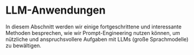 # LLM-Anwendungen


In diesem Abschnitt werden wir einige fortgeschrittene und interessante Methoden besprechen, wie wir Prompt-Engineering nutzen können, um nützliche und anspruchsvollere Aufgaben mit LLMs (große Sprachmodelle) zu bewältigen.

<ContentFileNames section="applications" lang="de"/>